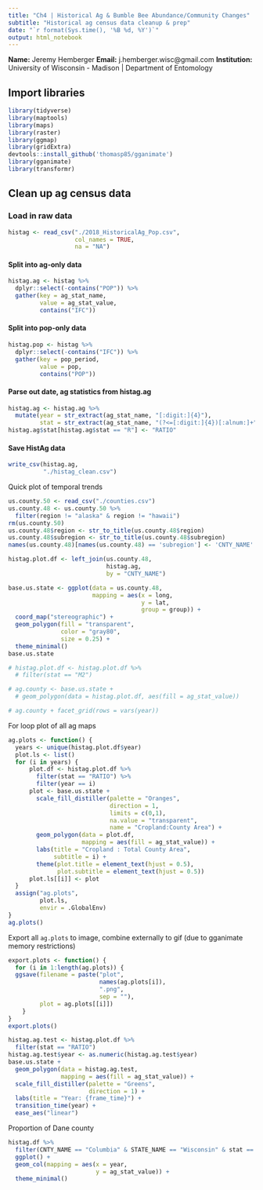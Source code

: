```yaml
---
title: "Ch4 | Historical Ag & Bumble Bee Abundance/Community Changes"
subtitle: "Historical ag census data cleanup & prep"
date: "`r format(Sys.time(), '%B %d, %Y')`"
output: html_notebook
---
```


**Name:** Jeremy Hemberger
**Email:** j.hemberger.wisc@gmail.com
**Institution:** University of Wisconsin - Madison | Department of Entomology

## Import libraries
```r
library(tidyverse)
library(maptools)
library(maps)
library(raster)
library(ggmap)
library(gridExtra)
devtools::install_github('thomasp85/gganimate')
library(gganimate)
library(transformr)
```

## Clean up ag census data
### Load in raw data
```r
histag <- read_csv("./2018_HistoricalAg_Pop.csv",
                   col_names = TRUE,
                   na = "NA")
```

#### Split into ag-only data
```r
histag.ag <- histag %>%
  dplyr::select(-contains("POP")) %>%
  gather(key = ag_stat_name,
         value = ag_stat_value,
         contains("IFC"))
```

#### Split into pop-only data
```r
histag.pop <- histag %>%
  dplyr::select(-contains("IFC")) %>%
  gather(key = pop_period,
         value = pop,
         contains("POP"))
```

#### Parse out date, ag statistics from histag.ag
```r
histag.ag <- histag.ag %>%
  mutate(year = str_extract(ag_stat_name, "[:digit:]{4}"),
         stat = str_extract(ag_stat_name, "(?<=[:digit:]{4})[:alnum:]+"))
histag.ag$stat[histag.ag$stat == "R"] <- "RATIO"
```

#### Save HistAg data
```r
write_csv(histag.ag,
          "./histag_clean.csv")
```


Quick plot of temporal trends

```r
us.county.50 <- read_csv("./counties.csv")
us.county.48 <- us.county.50 %>%
  filter(region != "alaska" & region != "hawaii")
rm(us.county.50)
us.county.48$region <- str_to_title(us.county.48$region)
us.county.48$subregion <- str_to_title(us.county.48$subregion)
names(us.county.48)[names(us.county.48) == 'subregion'] <- 'CNTY_NAME'

histag.plot.df <- left_join(us.county.48, 
                            histag.ag,
                            by = "CNTY_NAME")

base.us.state <- ggplot(data = us.county.48, 
                        mapping = aes(x = long,
                                      y = lat, 
                                      group = group)) + 
  coord_map("stereographic") + 
  geom_polygon(fill = "transparent",
               color = "gray80",
               size = 0.25) + 
  theme_minimal()
base.us.state

# histag.plot.df <- histag.plot.df %>%
  # filter(stat == "M2")

# ag.county <- base.us.state + 
  # geom_polygon(data = histag.plot.df, aes(fill = ag_stat_value))

# ag.county + facet_grid(rows = vars(year))
```

For loop plot of all ag maps
```r
ag.plots <- function() {
  years <- unique(histag.plot.df$year)
  plot.ls <- list()
  for (i in years) {
      plot.df <- histag.plot.df %>%
        filter(stat == "RATIO") %>%
        filter(year == i)
      plot <- base.us.state + 
        scale_fill_distiller(palette = "Oranges",
                             direction = 1,
                             limits = c(0,1),
                             na.value = "transparent",
                             name = "Cropland:County Area") + 
        geom_polygon(data = plot.df,
                     mapping = aes(fill = ag_stat_value)) + 
        labs(title = "Cropland : Total County Area",
             subtitle = i) + 
        theme(plot.title = element_text(hjust = 0.5),
              plot.subtitle = element_text(hjust = 0.5))
      plot.ls[[i]] <- plot
  }
  assign("ag.plots",
         plot.ls,
         envir = .GlobalEnv)
}
ag.plots()
```

Export all `ag.plots` to image, combine externally to gif (due to gganimate memory restrictions)

```r
export.plots <- function() {
  for (i in 1:length(ag.plots)) {
  ggsave(filename = paste("plot", 
                          names(ag.plots[i]), 
                          ".png", 
                          sep = ""),
         plot = ag.plots[[i]])
    }
}
export.plots()
```


```r
histag.ag.test <- histag.plot.df %>%
  filter(stat == "RATIO")
histag.ag.test$year <- as.numeric(histag.ag.test$year)
base.us.state +
  geom_polygon(data = histag.ag.test,
               mapping = aes(fill = ag_stat_value)) + 
  scale_fill_distiller(palette = "Greens", 
                       direction = 1) + 
  labs(title = "Year: {frame_time}") + 
  transition_time(year) + 
  ease_aes("linear")
```


Proportion of Dane county 
```r
histag.df %>%
  filter(CNTY_NAME == "Columbia" & STATE_NAME == "Wisconsin" & stat == "RATIO") %>%
  ggplot() + 
  geom_col(mapping = aes(x = year,
                         y = ag_stat_value)) +
  theme_minimal()
```

